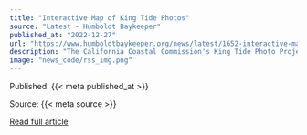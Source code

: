 ```yaml
---
title: "Interactive Map of King Tide Photos"
source: "Latest - Humboldt Baykeeper"
published_at: "2022-12-27"
url: "https://www.humboldtbaykeeper.org/news/latest/1652-interactive-map-of-king-tide-photos"
description: "The California Coastal Commission's King Tide Photo Project website features photos from the Humboldt Bay area and across the state. This&nbsp;interactive map allows you to zoom in on areas of interest.&nbsp;Anyone can upload photos online or via a smartphone app. Click HERE to upload yours."
image: "news_code/rss_img.png"
---
```



  Published: {{< meta published_at >}}
  

  Source: {{< meta source >}}
  

  [Read full article]({{< meta url >}})
  

